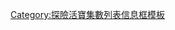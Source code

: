 {{Infobox Adventure Time season episode list
| season_number = 1
| start_year    = 2010
| end_year      = 2010
| start_date    = 2010年4月5日 
| end_date      = 2010年9月27日
| episode_list  = 
<center>'''[[探險活寶 (第一季)|第一季]]集數列表'''</center>
#[[殭屍入侵]]
#[[腫泡泡國度遇難記]]
#[[愛的囚犯]]
#[[樹鼻妹]]
#[[英雄寶典]]
#[[搖擺小子]]
#[[寒黑心]]
#[[怪怪生意人]]
#[[最愛的兩個人]]
#[[便便山的回憶]]
#[[巫師特訓]]
#[[驅逐出境 (探險活寶)|驅逐出境]]
#[[小偷之城]]
#[[巫婆的花園]]
#[[惡作劇人生]]
#[[恐懼海洋]]
#[[落跑新娘]]
#[[勇闖地牢]]
#[[核果公爵]]
#[[怪咖城]]
#[[惡霸阿綠]]
#[[吸血鬼跟班]]
#[[下雨天的白日夢]]
#[[你做了什麼好事]]
#[[英雄比利]]
#[[偷金怪]]
}}<noinclude>[[Category:探險活寶集數列表信息框模板]]</noinclude>